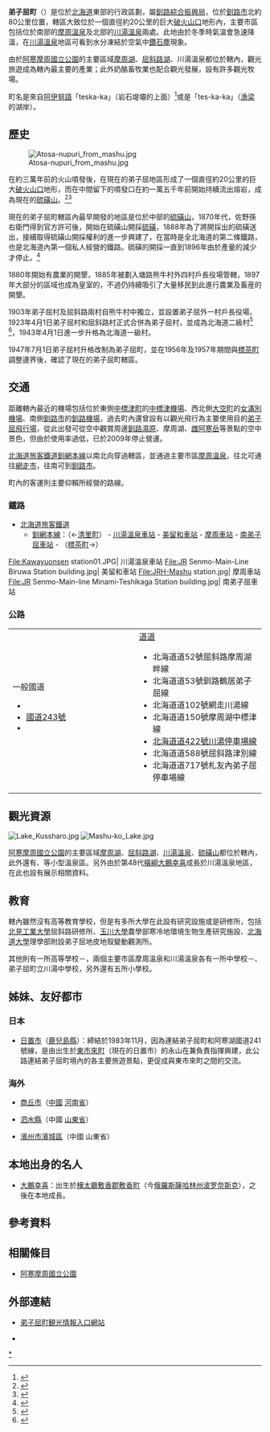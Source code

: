 {{日本町村
| 自治體名=弟子屈
| 町村=町
| 圖像=[[File:Kussharoko_Teshikaga_Hokkaido_Japan02n.jpg|240px]]
| 圖像說明=[[屈斜路湖|屈斜路湖]]
| 郡 =川上郡
| 町村章=[[File:Symbol_of_Teshikaga,_Hokkaido.svg|100px]]
| 日文原名=弟子屈町
| 平假名=てしかがちょう
| 羅馬字拼音=Teshikaga-chō
| 都道府縣=北海道
| 支廳=釧路綜合振興局
| 編號=01665-9
| 面積=774.33
| 邊界未定=
| 人口=7,280<ref>{{Cite web| url=http://www.town.teshikaga.hokkaido.jp/| title=人のうごき| accessdate=2018-11-14| language=ja| publisher=弟子屈町公所| archive-date=2022-06-20| archive-url=https://web.archive.org/web/20220620194618/http://www.town.teshikaga.hokkaido.jp/}}</ref>
| 統計時間=2018年10月31日
| 自治體=[[釧路市|釧路市]]、[[標茶町|標茶町]]、[[津別町|津別町]]、[[美幌町|美幌町]]、[[小清水町|小清水町]]、[[清里町|清里町]]、[[中標津町|中標津町]]
| 樹=[[櫻花|櫻花]]
| 花=[[杜鵑花|杜鵑花]]
| 其他象徵物=町鳥
| 其他象徵=[[天鵝|天鵝]]
| 首長=德永哲雄
| 卸任日期=2020年11月
| 郵遞區號=088-3292
| 所在地=川上郡弟子屈町中央2丁目3番1號
| 電話號碼=15-482-2191
| 外部連結={{url|http://www.town.teshikaga.hokkaido.jp/}}
| 經度=
| 緯度=
| 地圖=[[File:Teshikaga_in_Kushiro_Subprefecture.gif|250px]]
| 註記=
}}
'''弟子屈町'''（{{jpn|j=弟子屈町|hg=てしかがちょう|rm=Teshikaga chō|f=y}}）是位於[[北海道|北海道]]東部的行政區劃，屬[[釧路綜合振興局|釧路綜合振興局]]，位於[[釧路市|釧路市]]北約80公里位置，轄區大致位於一個直徑約20公里的巨大[[破火山口|破火山口]]地形內，主要市區包括位於南部的[[摩周溫泉|摩周溫泉]]及北部的[[川湯溫泉_(北海道)|川湯溫泉]]兩處。此地由於冬季時氣溫會急速降溫，在[[川湯溫泉|川湯溫泉]]地區可看到水分凍結於空氣中[[鑽石塵|鑽石塵]]現象。

由於[[阿寒摩周國立公園|阿寒摩周國立公園]]的主要區域[[摩周湖|摩周湖]]、[[屈斜路湖|屈斜路湖]]、川湯溫泉都位於轄內，觀光旅遊成為轄內最主要的產業；此外奶酪畜牧業也配合觀光發展，設有許多觀光牧場。

町名是來自[[阿伊努語|阿伊努語]]「teska-ka」（岩石堤壩的上面）<ref>{{Cite web| publisher=弟子屈町公所| title=弟子屈町的概要| url=http://www.town.teshikaga.hokkaido.jp/02sougou/05gaiyou/gaiyou.html| accessdate=2009年10月31日| language=ja| deadurl=yes| archiveurl=https://web.archive.org/web/20090629123001/http://www.town.teshikaga.hokkaido.jp/02sougou/05gaiyou/gaiyou.html| archivedate=2009年6月29日}}</ref>或是「tes-ka-ka」（[[梁_(渔具)|漁梁]]的湖岸）。

== 歷史 ==

[[File:Atosa-nupuri_from_mashu.jpg|thumb]]

在約三萬年前的火山噴發後，在現在的弟子屈地區形成了一個直徑約20公里的巨大[[破火山口|破火山口]]地形，而在中間留下的噴發口在約一萬五千年前開始持續流出熔岩，成為現在的[[硫磺山_(弟子屈町)|硫磺山]]。<ref>{{cite web| url=http://www.data.jma.go.jp/svd/vois/data/sapporo/104_Atosanupri/104_index.html| title=アトサヌプリ　Atosanupuri（北海道）【常時観測火山】| publisher=[[氣象廳|氣象廳]]| language=ja| accessdate=2016-02-07| archive-date=2016-03-05| archive-url=https://web.archive.org/web/20160305090839/http://www.data.jma.go.jp/svd/vois/data/sapporo/104_Atosanupri/104_index.html| dead-url=no}}</ref><ref>{{Cite web| url=http://vivaweb2.bosai.go.jp/v-hazard/L_read/05atosanupuri/05atosa_1h01-L.pdf| format=PDF| title=硫磺山防災地圖| publisher=防災科學技術研究所| work=火山情報WEB| accessdate=2016-02-07| language=ja| archive-date=2016-03-04| archive-url=https://web.archive.org/web/20160304192013/http://vivaweb2.bosai.go.jp/v-hazard/L_read/05atosanupuri/05atosa_1h01-L.pdf| dead-url=no}}</ref>

現在的弟子屈町轄區內最早開發的地區是位於中部的[[硫磺山_(弟子屈町)|硫磺山]]，1870年代，佐野孫右衛門得到官方許可後，開始在硫磺山開採[[硫磺|硫磺]]，1888年為了將開採出的硫磺送出，接續取得硫磺山開採權利的{{Tsl|ja|安田財閥}}進一步興建了{{Tsl|ja|釧路鉄道|釧路鐵道}}，在當時是全北海道的第二條鐵路，也是北海道內第一個私人經營的鐵路。硫磺的開採一直到1896年由於產量的減少才停止。<ref name="弟子屈町觀光情報入口網站">{{cite web| url=http://www.masyuko.or.jp/pc/sightseeing/iouzan.html| title=硫磺山| publisher=弟子屈町推進協議會| work=弟子屈町觀光情報入口網站| language=ja| accessdate=2016-02-07| archive-url=https://web.archive.org/web/20160123081409/http://www.masyuko.or.jp/pc/sightseeing/iouzan.html| archive-date=2016-01-23| dead-url=yes}}</ref>

1880年開始有農業的開墾，1885年被劃入塘路熊牛村外四村戶長役場管轄，1897年大部分的區域也成為皇室的{{Tsl|ja|皇室財産|皇室財産|御料林}}，不過仍持續吸引了大量移民到此進行農業及畜産的開墾。

1903年弟子屈村及屈斜路兩村自熊牛村中獨立，並設置弟子屈外一村戶長役場。1923年4月1日弟子屈村和屈斜路村正式合併為弟子屈村，並成為北海道二級村<ref>{{Cite web|url=http://homepage1.nifty.com/ishato/tiri/sityoson/01hokkai/01_hokkai21.htm#kusiro |title=市町村的變遷 - 北海道［道東・道北］ |publisher=ISSIE |accessdate=2008年7月20日 |language=ja |deadurl=yes |archiveurl=https://web.archive.org/web/20091001194212/http://homepage1.nifty.com/ishato/tiri/sityoson/01hokkai/01_hokkai21.htm |archivedate=2009年10月1日 }}</ref> <ref>{{Cite web| publisher=弟子屈町公所| title=年表| url=http://www.town.teshikaga.hokkaido.jp/teshikaga/gaiyou/gaiyou_data.html| accessdate=2008年7月21日| language=ja| deadurl=yes| archiveurl=https://web.archive.org/web/20081010042452/http://www.town.teshikaga.hokkaido.jp/teshikaga/gaiyou/gaiyou_data.html| archivedate=2008年10月10日}}</ref>，1943年4月1日進一步升格為北海道一級村。

1947年7月1日弟子屈村升格改制為弟子屈町，並在1956年及1957年期間與[[標茶町|標茶町]]調整邊界後，確認了現在的弟子屈町轄區。

== 交通 ==

距離轄內最近的機場包括位於東側[[中標津町|中標津町]]的[[中標津機場|中標津機場]]、西北側[[大空町|大空町]]的[[女滿別機場|女滿別機場]]、南側[[釧路市|釧路市]]的[[釧路機場|釧路機場]]，過去町內還曾設有以觀光飛行為主要使用目的[[弟子屈飛行場|弟子屈飛行場]]，從此出發可從空中觀賞周邊[[釧路濕原|釧路濕原]]、摩周湖、[[雌阿寒岳|雌阿寒岳]]等景點的空中景色，但由於使用率過低，已於2009年停止營運。

[[北海道旅客鐵道|北海道旅客鐵道]][[釧網本線|釧網本線]]以南北向穿過轄區，並通過主要市區[[摩周溫泉|摩周溫泉]]，往北可通往[[網走市|網走市]]，往南可到[[釧路市|釧路市]]。

町內的客運則主要仰賴{{Tsl|ja|阿寒バス|阿寒巴士}}所經營的路線。

=== 鐵路 ===

* [[北海道旅客鐵道|北海道旅客鐵道]]
** [[釧網本線|釧網本線]]：（←[[清里町|清里町]]） - [[川湯溫泉車站|川湯溫泉車站]] - [[美留和車站|美留和車站]] - [[摩周車站|摩周車站]] - [[南弟子屈車站|南弟子屈車站]] - （[[標茶町|標茶町]]→）

<gallery widths=200px heights=200px>
File:Kawayuonsen station01.JPG| 川湯溫泉車站
File:JR Senmo-Main-Line Biruwa Station building.jpg| 美留和車站
File:JRH-Mashu station.jpg| 摩周車站
File:JR Senmo-Main-line Minami-Teshikaga Station building.jpg| 南弟子屈車站
</gallery>

=== 公路 ===

{| 
|-----
| valign="top" width="50%" |
;一般國道
* {{Tsl|ja|国道241号|國道241號}}
* [[國道243號|國道243號]]
* {{Tsl|ja|国道391号|國道391號}}
| valign="top" |
;[[都道府縣道|道道]]
* 北海道道52號屈斜路摩周湖畔線
* 北海道道53號釧路鶴居弟子屈線
* 北海道道102號網走川湯線
* 北海道道150號摩周湖中標津線
* [[北海道道422號川湯停車場線|北海道道422號川湯停車場線]]
* 北海道道588號屈斜路津別線
* 北海道道717號札友內弟子屈停車場線
|}

== 觀光資源 ==
[[File:Lake_Kussharo.jpg|thumb]]
[[File:Mashu-ko_Lake.jpg|thumb]]

[[阿寒摩周國立公園|阿寒摩周國立公園]]的主要區域[[摩周湖|摩周湖]]、[[屈斜路湖|屈斜路湖]]、[[川湯溫泉_(北海道)|川湯溫泉]]、[[硫磺山_(弟子屈町)|硫磺山]]都位於轄內，此外還有{{Tsl|ja|和琴温泉|和琴溫泉}}、{{Tsl|ja|コタン温泉|古丹溫泉}}等小型溫泉區。另外由於第48代[[橫綱|橫綱]][[大鵬幸喜|大鵬幸喜]]成長於川湯溫泉地區，在此也設有{{Tsl|ja|大鵬相撲記念館|大鵬相撲紀念館}}展示相關資料。

== 教育 ==

轄內雖然沒有高等教育學校，但是有多所大學在此設有研究設施或是研修所，包括[[北見工業大學|北見工業大學]]屈斜路研修所、[[玉川大學|玉川大學]]農學部寒冷地環境生物生產研究施設、[[北海道大學|北海道大學]]理學部附設弟子屈地皮地殼變動觀測所。

其他則有一所高等學校－{{Tsl|ja|北海道弟子屈高等学校|北海道弟子屈高等學校}}，兩個主要市區摩周溫泉和川湯溫泉各有一所中學校－{{Tsl|ja|弟子屈町立弟子屈中学校|弟子屈町立弟子屈中學校}}、弟子屈町立川湯中學校，另外還有五所小學校。

== 姊妹、友好都市 ==

=== 日本 ===

* [[日置市|日置市]]（[[鹿兒島縣|鹿兒島縣]]）：締結於1983年11月，因為連結弟子屈町和阿寒湖國道241號線，是由出生於[[東市來町|東市來町]]（現在的日置市）的永山在兼負責指揮興建，此公路連結弟子屈町境內的各主要旅遊景點，更促成與東市來町之間的交流。

=== 海外 ===

* {{flagicon|China}}[[商丘市|商丘市]]（[[中國|中國]] [[河南省|河南省]]）
* {{flagicon|China}}[[泗水縣|泗水縣]]（中國 [[山東省|山東省]]）
* {{flagicon|China}}[[濱州市|濱州市]][[濱城區|濱城區]]（中國 山東省） 

== 本地出身的名人 ==

* [[大鵬幸喜|大鵬幸喜]]：出生於[[樺太廳|樺太廳]][[敷香郡|敷香郡]][[敷香町|敷香町]]（今[[俄羅斯|俄羅斯]][[薩哈林州|薩哈林州]][[波罗奈斯克|波罗奈斯克]]），之後在本地成長。

== 參考資料 ==
{{reflist}}

== 相關條目 ==
{{commonscat|Teshikaga, Hokkaido}}

* [[阿寒摩周國立公園|阿寒摩周國立公園]]

== 外部連結 ==
* {{Ja}} [http://www.masyuko.or.jp/ 弟子屈町観光情報入口網站] {{Wayback|url=http://www.masyuko.or.jp/ |date=20220601080112 }}
* {{Ja}} {{Facebook|ecomachi|弟子屈導航}}

{{釧路支廳}}
{{Authority control}}

[[Category:弟子屈町|*]]